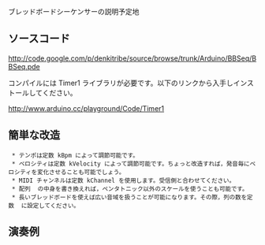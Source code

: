 ブレッドボードシーケンサーの説明予定地

==ソースコード==
http://code.google.com/p/denkitribe/source/browse/trunk/Arduino/BBSeq/BBSeq.pde

コンパイルには Timer1 ライブラリが必要です。以下のリンクから入手しインストールしてください。

http://www.arduino.cc/playground/Code/Timer1

==簡単な改造==
  * テンポは定数 kBpm によって調節可能です。
  * ベロシティは定数 kVelocity によって調節可能です。ちょっと改造すれば，発音毎にベロシティを変化させることも可能でしょう。
  * MIDI チャンネルは定数 kChannel を使用します。受信側と合わせてください。
  * 配列 {{{pitchArray}}} の中身を書き換えれば，ペンタトニック以外のスケールを使うことも可能です。
  * 長いブレッドボードを使えば広い音域を扱うことが可能になります。その際，列の数を定数 {{{kNumPitch}}} に設定してください。

==演奏例==
<wiki:video url="http://www.youtube.com/watch?v=PyQkUt-lY1g"/>